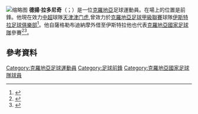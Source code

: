 [[File:Dejan_Radonjić_2019.jpg|缩略图]]
'''德揚·拉多尼奇'''（{{lang-hr|Dejan Radonjić}}；{{bd|1990年|7月23日}}）是一位[[克羅地亞|克羅地亞]]足球運動員。在場上的位置是前鋒。他現在效力[[中國足球超級聯賽|中超]]球隊[[天津津门虎足球俱乐部|天津津门虎]],曾效力於[[克羅地亞足球甲級聯賽|克羅地亞足球甲級聯賽]]球隊[[伊斯特拉足球俱樂部|伊斯特拉足球俱樂部]]<ref>{{cite web|title=Dejan Radonjić vraća se u Istru na posudbu|url=http://www.goal.com/hr/news/7037/prva-hnl/2014/08/06/5011925/dejan-radonji%C4%87-vra%C4%87a-se-u-istru-na-posudbu|accessdate=10 August 2014|archive-date=2018-12-05|archive-url=https://web.archive.org/web/20181205131225/https://www.goal.com/hr/news/7037/prva-hnl/2014/08/06/5011925/dejan-radonji%C4%87-vra%C4%87a-se-u-istru-na-posudbu}}</ref>。他自薩格勒布迪納摩外借至伊斯特拉他也代表[[克羅地亞國家足球隊|克羅地亞國家足球隊]]參賽<ref>{{Cite web|url = http://www.24sata.hr/nogomet/juzna-koreja-kao-nuzno-zlo-hrvatska-bez-11-orice-iz-srbije-331497|title = 'Pala' J. Koreja: Ježina primio gol u 5 sekundi, prvijenac Vide|date = 2013-09-10|access-date = 2015-06-15|archive-date = 2015-10-06|archive-url = https://web.archive.org/web/20151006024653/http://www.24sata.hr/nogomet/juzna-koreja-kao-nuzno-zlo-hrvatska-bez-11-orice-iz-srbije-331497|dead-url = no}}</ref><ref>{{cite web|title=Novi napadač Dinama: Potpisao Dejan Radonjić!|url=http://gnkdinamo.hr/hr/novosti/vijesti/novi-napadac-dinama-potpisao-dejan-radonjic!.html|accessdate=10 August 2014|archive-date=2015-06-26|archive-url=https://web.archive.org/web/20150626110433/http://gnkdinamo.hr/hr/novosti/vijesti/novi-napadac-dinama-potpisao-dejan-radonjic!.html}}</ref>。

==參考資料==
{{Reflist}}

{{2020年中超分类名单黄海}}
{{2021年中超分类名单青岛队}}
{{DEFAULTSORT:Radonjic}}
[[Category:克羅地亞足球運動員|Category:克羅地亞足球運動員]]
[[Category:足球前鋒|Category:足球前鋒]]
[[Category:克羅地亞國家足球隊球員|Category:克羅地亞國家足球隊球員]]
{{Soccer-bio-stub}}